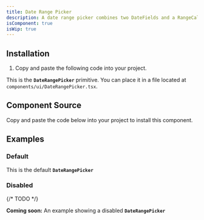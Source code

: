 ```yaml
---
title: Date Range Picker
description: A date range picker combines two DateFields and a RangeCalendar popover to allow users to enter or select a date and time range.
isComponent: true
isWip: true
---
```


## Installation

1. Copy and paste the following code into your project.

This is the **`DateRangePicker`** primitive. You can place it in a file located at `components/ui/DateRangePicker.tsx`.

## Component Source

Copy and paste the code below into your project to install this component.

<ComponentSource src="../../packages/ui/src/DateRangePicker.tsx" />

## Examples

### Default

This is the default **`DateRangePicker`**

<ComponentExample name="DateRangePicker" story="default" />

### Disabled

{/* TODO */}

**Coming soon:** An example showing a disabled **`DateRangePicker`**
